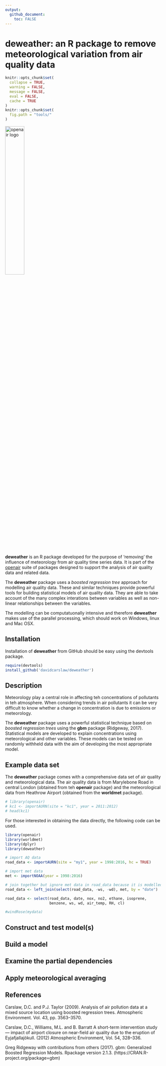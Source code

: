 ```yaml
---
output: 
  github_document: 
    toc: FALSE
---
```


<!-- Edit the README.Rmd only!!! The README.md is generated automatically from README.Rmd. -->

deweather: an R package to remove meteorological variation from air quality data
========================================================


```r
knitr::opts_chunk$set(
  collapse = TRUE,
  warning = FALSE,
  message = FALSE,
  eval = FALSE,
  cache = TRUE
)
knitr::opts_chunk$set(
  fig.path = "tools/"
)

```



<img src="inst/plume.png" alt="openair logo" width="35%" />

**deweather** is an R package developed for the purpose of 'removing' the influence of meteorology from air quality time series data. It is part of the [openair](http://davidcarslaw.github.io/openair/) suite of packages designed to support the analysis of air quality data and related data.

The **deweather** package uses a *boosted regression tree* approach for modelling air quality data. These and similar techniques provide powerful tools for building statistical models of air quality data. They are able to take account of the many complex interations between variables as well as non-linear relationships between the variables.

The modelling can be computatuonally intensive and therefore **deweather** makes use of the parallel processing, which should work on Windows, linux and Mac OSX.

## Installation

Installation of **deweather** from GitHub should be easy using the devtools package. 

```r
require(devtools)
install_github('davidcarslaw/deweather')
```


## Description

Meteorology play a central role in affecting teh concentrations of pollutants in teh atmosphere. When considering trends in air pollutants it can be very difficult to know whether a change in concentration is due to emissions or meteorology.

The **deweather** package uses a powerful statistical technique based on *boosted regression trees* using the **gbm** package (Ridgeway, 2017). Statistical models are developed to explain concentrations using meteorological and other variables. These models can be tested on randomly withheld data with the aim of developing the most appropriate model.


## Example data set

The **deweather** package comes with a comprehensive data set of air quality and meteorological data. The air quality data is from Marylebone Road in central London (obtained from teh **openair** package) and the meteorological data from Heathrow Airport (obtained from the **worldmet** package).

```r
# library(openair)
# kc1 <- importAURN(site = "kc1", year = 2011:2012)
# head(kc1)
```

For those interested in obtaining the data directly, the following code can be used.

```r
library(openair)
library(worldmet)
library(dplyr)
library(deweather)

# import AQ data
road_data <- importAURN(site = "my1", year = 1998:2016, hc = TRUE)

# import met data
met <- importNOAA(year = 1998:2016)

# join together but ignore met data in road_data because it is modelled
road_data <- left_join(select(road_data, -ws, -wd), met, by = "date")

road_data <- select(road_data, date, nox, no2, ethane, isoprene, 
                    benzene, ws, wd, air_temp, RH, cl)
```



```r
#windRose(mydata)
```


## Construct and test model(s)

## Build a model

## Examine the partial dependencies

## Apply meteorological averaging



## References

Carslaw, D.C. and P.J. Taylor (2009). Analysis of air pollution data at a mixed source location using boosted regression trees. Atmospheric Environment.  Vol. 43, pp. 3563–3570.

Carslaw, D.C., Williams, M.L. and B. Barratt A short-term intervention study — impact of airport closure on near-field air quality due to the eruption of Eyjafjallajökull. (2012) Atmospheric Environment, Vol. 54, 328–336.

Greg Ridgeway with contributions from others (2017). gbm: Generalized Boosted Regression Models. Rpackage version 2.1.3. (https://CRAN.R-project.org/package=gbm)